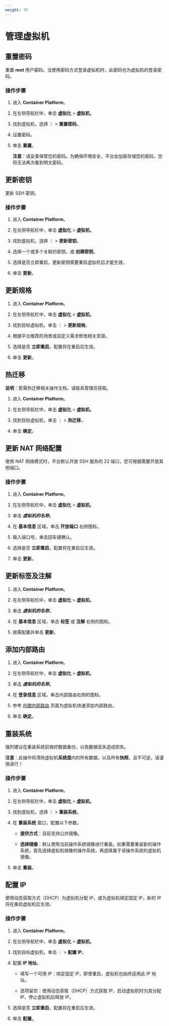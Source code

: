 ```yaml
---
weight: 70
---
```


# 管理虚拟机

## 重置密码

重置 **root** 用户密码。当使用密码方式登录虚拟机时，此密码也为虚拟机的登录密码。

### 操作步骤

1. 进入 **Container Platform**。

2. 在左侧导航栏中，单击 **虚拟化** > **虚拟机**。

3. 找到虚拟机，选择 ⋮ > **重置密码**。

3. 设置密码。

4. 单击 **重置**。 

    **注意**：请妥善保管您的密码。为确保环境安全，平台会加密存储您的密码，您将无法再次看到明文密码。

## 更新密钥

更新 SSH 密钥。

### 操作步骤

1. 进入 **Container Platform**。

2. 在左侧导航栏中，单击 **虚拟化** > **虚拟机**。

3. 找到虚拟机，选择 ⋮ > **更新密钥**。

3. 选择一个或多个关联的密钥，或 **创建密钥**。

4. 选择是否立即重启，更新密钥需要重启虚拟机后才能生效。

4. 单击 **更新**。 

## 更新规格

1. 进入 **Container Platform**。

2. 在左侧导航栏中，单击 **虚拟化** > **虚拟机**。

3. 找到目标虚拟机，单击 ⋮ > **更新规格**。

3. 根据平台推荐的场景或自定义需求修改相关资源。

4. 选择是否 **立即重启**，配置将在重启后生效。

5. 单击 **更新**。

## 热迁移

**说明**：若需热迁移相关操作文档，请联系管理员获取。

1. 进入 **Container Platform**。

2. 在左侧导航栏中，单击 **虚拟化** > **虚拟机**。

3. 找到目标虚拟机，单击 ⋮ > **热迁移**。

5. 单击 **确定**。

## 更新 NAT 网络配置

使用 NAT 网络模式时，平台默认开放 SSH 服务的 22 端口，您可根据需要开放其他端口。

### 操作步骤

1. 进入 **Container Platform**。

1. 在左侧导航栏中，单击 **虚拟化** > **虚拟机**。

3. 单击 ***虚拟机的名称***。
    
4. 在 **基本信息** 区域，单击 **开放端口** 右侧图标。

5. 输入端口号，单击回车键确认。
    
4. 选择是否 **立即重启**，配置将在重启后生效。

7. 单击 **更新**。

## 更新标签及注解

1. 进入 **Container Platform**。

1. 在左侧导航栏中，单击 **虚拟化** > **虚拟机**。

3. 单击 ***虚拟机的名称***。
    
4. 在 **基本信息** 区域，单击 **标签** 或 **注解** 右侧的图标。

5. 按需配置并单击 **更新**。

## 添加内部路由

1. 进入 **Container Platform**。

1. 在左侧导航栏中，单击 **虚拟化** > **虚拟机**。

2. 单击 ***虚拟机的名称***。
    
3. 在 **登录信息** 区域，单击内部路由右侧的图标。

4. 参考 [创建内部路由](/developer/building_application/functions/operation_after_creating/network_communications/service/create_service.mdx) 页面为虚拟机快速添加内部路由。

5. 单击 **确定**。


## 重装系统

强烈建议在重装系统前做好数据备份，以免数据丢失造成损失。

**注意**：此操作将清除虚拟机**系统盘**内的所有数据，以及所有**快照**，且不可逆，请谨慎进行！

### 操作步骤

1. 进入 **Container Platform**。

1. 在左侧导航栏中，单击 **虚拟化** > **虚拟机**。

2. 找到虚拟机，选择 ⋮ > **重装系统**。

3. 在 **重装系统** 窗口，配置以下参数。

    * **提供方式**：目前支持公共镜像。

    * **选择镜像**：默认使用当前操作系统镜像进行重装。如果需要重装新的操作系统，首先选择虚拟机镜像的操作系统，再选择属于该操作系统的虚拟机镜像。

4. 单击 **重装**。

## 配置 IP

使用动态获取方式（DHCP）为虚拟机分配 IP，或为虚拟机绑定固定 IP，新的 IP 将在重启虚拟机后生效。

### 操作步骤

1. 进入 **Container Platform**。

1. 在左侧导航栏中，单击 **虚拟化** > **虚拟机**。

2. 找到目标虚拟机，单击 ⋮ > **配置 IP**。

3. 配置 **IP 地址**。

    * 填写一个可用 IP：绑定固定 IP，即使重启，虚拟机也始终适用此 IP 地址。
    
    * 选项留空：使用动态获取（DHCP）方式获取 IP，启动虚拟机时为其分配 IP，停止虚拟机后释放 IP。

4. 选择是否 **立即重启**，配置将在重启后生效。

4. 单击 **配置**。